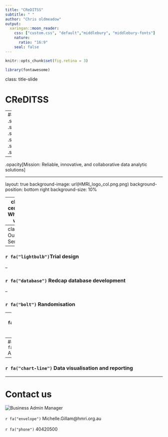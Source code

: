 ```yaml
---
title: "CReDITSS"
subtitle: " "
author: "Chris oldmeadow"
output:
  xaringan::moon_reader:
    css: ["custom.css", "default","middlebury", "middlebury-fonts"]
    nature:
      ratio: "16:9"
    seal: false
---
```



```r
knitr::opts_chunk$set(fig.retina = 3)
```

```r
library(fontawesome)
```


class: title-slide   

# CReDITSS


--
## .saltinline[C]linical .saltinline[Re]search .saltinline[D]esign .saltinline[IT] and .saltinline[S]tatistical .saltinline[S]ervices



--

.opacity[Mission:  Reliable, innovative, and collaborative data analytic solutions]




---

layout: true
background-image: url(HMRI_logo_col.png.png)
background-position: bottom right
background-size: 10%    

---
class: center
# Who are we?

```r
# url
knitr::include_graphics("team.PNG") 

```




 .heatinline[**Come speak to us sooner rather than later!**]

---
class: 
# Our Services

--
### `r fa("lightbulb")`Trial design  

--

### `r fa("database")` Redcap database development


--

### `r fa("bolt")` Randomisation

--
### `r fa("tachometer-alt")` Dashboards 

--
### `r fa("laptop")`  Analyses 

--

### `r fa("chart-line")` Data visualisation and reporting

---
 
# Contact us




![Business Admin Manager](michelle_g_220.jpg)
<br> <br> 
`r fa("envelope")` Michelle.Gillam@hmri.org.au <br></br>
`r fa("phone")`  40420500
